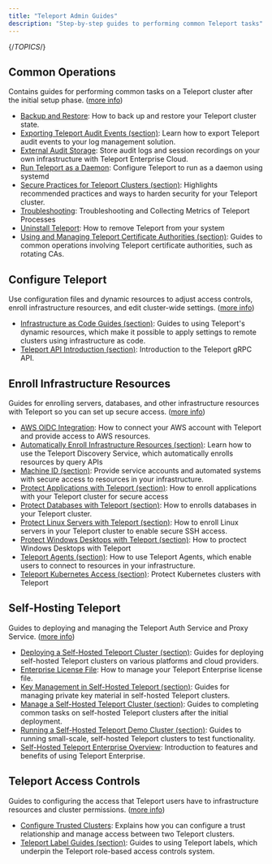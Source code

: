 ```yaml
---
title: "Teleport Admin Guides"
description: "Step-by-step guides to performing common Teleport tasks"
---
```


{/*TOPICS*/}

## Common Operations

Contains guides for performing common tasks on a Teleport cluster after the initial setup phase. ([more info](admin-guides/common-operations.mdx))

- [Backup and Restore](admin-guides/common-operations/backup-restore.mdx): How to back up and restore your Teleport cluster state.
- [Exporting Teleport Audit Events (section)](admin-guides/common-operations/export-audit-events.mdx): Learn how to export Teleport audit events to your log management solution.
- [External Audit Storage](admin-guides/common-operations/external-audit-storage.mdx): Store audit logs and session recordings on your own infrastructure with Teleport Enterprise Cloud.
- [Run Teleport as a Daemon](admin-guides/common-operations/daemon.mdx): Configure Teleport to run as a daemon using systemd
- [Secure Practices for Teleport Clusters (section)](admin-guides/common-operations/security.mdx): Highlights recommended practices and ways to harden security for your Teleport cluster.
- [Troubleshooting](admin-guides/common-operations/troubleshooting.mdx): Troubleshooting and Collecting Metrics of Teleport Processes
- [Uninstall Teleport](admin-guides/common-operations/uninstall-teleport.mdx): How to remove Teleport from your system
- [Using and Managing Teleport Certificate Authorities (section)](admin-guides/common-operations/ca.mdx): Guides to common operations involving Teleport certificate authorities, such as rotating CAs.

## Configure Teleport

Use configuration files and dynamic resources to adjust access controls, enroll infrastructure resources, and edit cluster-wide settings. ([more info](admin-guides/configure-teleport.mdx))

- [Infrastructure as Code Guides (section)](admin-guides/configure-teleport/dynamic-resources.mdx): Guides to using Teleport's dynamic resources, which make it possible to apply settings to remote clusters using infrastructure as code.
- [Teleport API Introduction (section)](admin-guides/configure-teleport/api.mdx): Introduction to the Teleport gRPC API.

## Enroll Infrastructure Resources

Guides for enrolling servers, databases, and other infrastructure resources with Teleport so you can set up secure access. ([more info](admin-guides/enroll-resources.mdx))

- [AWS OIDC Integration](admin-guides/enroll-resources/awsoidc-integration.mdx): How to connect your AWS account with Teleport and provide access to AWS resources.
- [Automatically Enroll Infrastructure Resources (section)](admin-guides/enroll-resources/auto-discovery.mdx): Learn how to use the Teleport Discovery Service, which automatically enrolls resources by query APIs
- [Machine ID (section)](admin-guides/enroll-resources/machine-id.mdx): Provide service accounts and automated systems with secure access to resources in your infrastructure.
- [Protect Applications with Teleport (section)](admin-guides/enroll-resources/application-access.mdx): How to enroll applications with your Teleport cluster for secure access
- [Protect Databases with Teleport (section)](admin-guides/enroll-resources/database-access.mdx): How to enrolls databases in your Teleport cluster.
- [Protect Linux Servers with Teleport (section)](admin-guides/enroll-resources/server-access.mdx): How to enroll Linux servers in your Teleport cluster to enable secure SSH access.
- [Protect Windows Desktops with Teleport (section)](admin-guides/enroll-resources/desktop-access.mdx): How to proctect Windows Desktops with Teleport
- [Teleport Agents (section)](admin-guides/enroll-resources/agents.mdx): How to use Teleport Agents, which enable users to connect to resources in your infrastructure.
- [Teleport Kubernetes Access (section)](admin-guides/enroll-resources/kubernetes-access.mdx): Protect Kubernetes clusters with Teleport

## Self-Hosting Teleport

Guides to deploying and managing the Teleport Auth Service and Proxy Service. ([more info](admin-guides/self-hosting.mdx))

- [Deploying a Self-Hosted Teleport Cluster (section)](admin-guides/self-hosting/deploy-a-cluster.mdx): Guides for deploying self-hosted Teleport clusters on various platforms and cloud providers.
- [Enterprise License File](admin-guides/self-hosting/license.mdx): How to manage your Teleport Enterprise license file.
- [Key Management in Self-Hosted Teleport (section)](admin-guides/self-hosting/key-management.mdx): Guides for managing private key material in self-hosted Teleport clusters.
- [Manage a Self-Hosted Teleport Cluster (section)](admin-guides/self-hosting/management.mdx): Guides to completing common tasks on self-hosted Teleport clusters after the initial deployment.
- [Running a Self-Hosted Teleport Demo Cluster (section)](admin-guides/self-hosting/demo-clusters.mdx): Guides to running small-scale, self-hosted Teleport clusters to test functionality.
- [Self-Hosted Teleport Enterprise Overview](admin-guides/self-hosting/introduction.mdx): Introduction to features and benefits of using Teleport Enterprise.

## Teleport Access Controls

Guides to configuring the access that Teleport users have to infrastructure resources and cluster permissions. ([more info](admin-guides/rbac.mdx))

- [Configure Trusted Clusters](admin-guides/rbac/trustedclusters.mdx): Explains how you can configure a trust relationship and manage access between two Teleport clusters.
- [Teleport Label Guides (section)](admin-guides/rbac/labels.mdx): Guides to using Teleport labels, which underpin the Teleport role-based access controls system.
